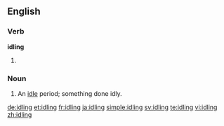 ==English==

===Verb===
'''idling'''

# {{present participle of|idle}}

===Noun===
{{en-noun|~}}

# An [[idle]] period; something done idly.

[[de:idling]]
[[et:idling]]
[[fr:idling]]
[[ja:idling]]
[[simple:idling]]
[[sv:idling]]
[[te:idling]]
[[vi:idling]]
[[zh:idling]]